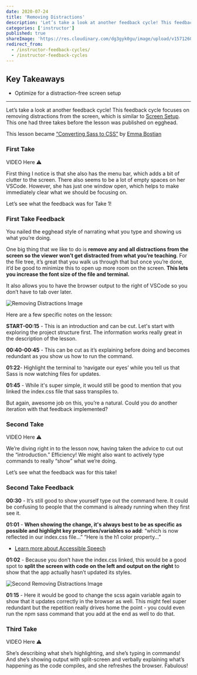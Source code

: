 ```yaml
---
date: 2020-07-24
title: 'Removing Distractions'
description: 'Let’s take a look at another feedback cycle! This feedback cycle focuses on removing distractions from the screen, which is similar to Screen Setup.'
categories: ['instructor']
published: true
shareImage: 'https://res.cloudinary.com/dg3gyk0gu/image/upload/v1571260698/og-image-assets/share_image_getting_started.png'
redirect_from:
  - /instructor-feedback-cycles/
  - /instructor-feedback-cycles
---
```


## Key Takeaways

- Optimize for a distraction-free screen setup

---

Let’s take a look at another feedback cycle! This feedback cycle focuses on removing distractions from the screen, which is similar to [Screen Setup](/instructor/instructor-feedback-cycles/screen-setup/screen-setup). This one had three takes before the lesson was published on egghead.

This lesson became [“Converting Sass to CSS”](https://egghead.io/lessons/css-converting-sass-to-css) by [Emma Bostian](https://egghead.io/instructors/emma-bostian)

### First Take

VIDEO Here ⚠️

First thing I notice is that she also has the menu bar, which adds a bit of clutter to the screen. There also seems to be a lot of empty spaces on her VSCode. However, she has just one window open, which helps to make immediately clear what we should be focusing on.

Let’s see what the feedback was for Take 1!

### First Take Feedback

You nailed the egghead style of narrating what you type and showing us what you’re doing.

One big thing that we like to do is **remove any and all distractions from the screen so the viewer won’t get distracted from what you’re teaching**. For the file tree, it’s great that you walk us through that but once you’re done, it’d be good to minimize this to open up more room on the screen. **This lets you increase the font size of the file and terminal.**

It also allows you to have the browser output to the right of VSCode so you don’t have to tab over later.

![Removing Distractions Image](./images/1-removing-distractions.png)

Here are a few specific notes on the lesson:

**START-00:15** - This is an introduction and can be cut. Let's start with exploring the project structure first. The information works really great in the description of the lesson.

**00:40-00:45** - This can be cut as it’s explaining before doing and becomes redundant as you show us how to run the command.

**01:22**- Highlight the terminal to ‘navigate our eyes’ while you tell us that Sass is now watching files for updates.

**01:45** - While it's super simple, it would still be good to mention that you linked the index.css file that sass transpiles to.

But again, awesome job on this, you’re a natural. Could you do another iteration with that feedback implemented?

### Second Take

VIDEO Here ⚠️

We’re diving right in to the lesson now, having taken the advice to cut out the “introduction.” Efficiency! We might also want to actively type commands to really “show” what we’re doing.

Let’s see what the feedback was for this take!

### Second Take Feedback

**00:30** - It’s still good to show yourself type out the command here. It could be confusing to people that the command is already running when they first see it.

**01:01** - **When showing the change, it's always best to be as specific as possible and highlight key properties/variables so add**: “which is now reflected in our index.css file…” “Here is the h1 color property…”

- [Learn more about Accessible Speech](https://howtoegghead.com/instructor/style-guide/accessible-speech/)

**01:02** - Because you don’t have the index.css linked, this would be a good spot to **split the screen with code on the left and output on the right** to show that the app actually hasn’t updated its styles.

![Second Removing Distractions Image](./images/2-removing-distractions.png)

**01:15** - Here it would be good to change the scss again variable again to show that it updates correctly in the browser as well. This might feel super redundant but the repetition really drives home the point - you could even run the npm sass command that you add at the end as well to do that.

### Third Take

VIDEO Here ⚠️

She’s describing what she’s highlighting, and she’s typing in commands! And she’s showing output with split-screen and verbally explaining what’s happening as the code compiles, and she refreshes the browser. Fabulous!
